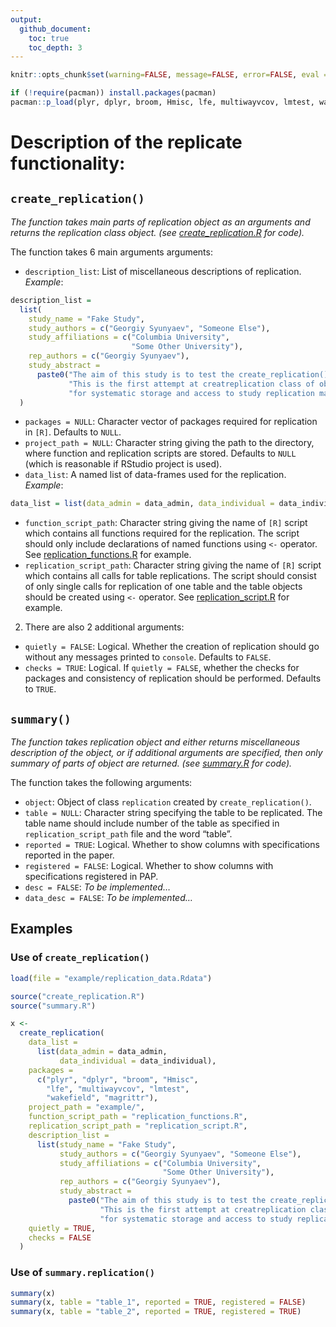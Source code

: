```yaml
---
output:
  github_document:
    toc: true
    toc_depth: 3
---
```


```r
knitr::opts_chunk$set(warning=FALSE, message=FALSE, error=FALSE, eval = FALSE, echo = TRUE)
```

```r
if (!require(pacman)) install.packages(pacman)
pacman::p_load(plyr, dplyr, broom, Hmisc, lfe, multiwayvcov, lmtest, wakefield, magrittr)
```

# Description of the replicate functionality:

## `create_replication()`

_The function takes main parts of replication object as an arguments and returns the replication class object. (see [create\_replication.R](https://github.com/gerasy1987/replicate/blob/master/create_replication.R) for code)._

The function takes 6 main arguments arguments:
  
  - `description_list`: List of miscellaneous descriptions of replication. *Example*:
```r
description_list =
  list(
    study_name = "Fake Study",
    study_authors = c("Georgiy Syunyaev", "Someone Else"),
    study_affiliations = c("Columbia University",
                           "Some Other University"),
    rep_authors = c("Georgiy Syunyaev"),
    study_abstract =
      paste0("The aim of this study is to test the create_replication() functionality. ",
             "This is the first attempt at creatreplication class of objects in [R] ",
             "for systematic storage and access to study replication materials.")
  )
```
    
  - `packages = NULL`: Character vector of packages required for replication in `[R]`. Defaults to `NULL`.
  - `project_path = NULL`: Character string giving the path to the directory, where function and replication scripts are stored. Defaults to `NULL` (which is reasonable if RStudio project is used).
  - `data_list`: A named list of data-frames used for the replication. *Example*:
    
```r
data_list = list(data_admin = data_admin, data_individual = data_individual)
```
    
  - `function_script_path`: Character string giving the name of `[R]` script which contains all functions required for the replication. The script should only include declarations of named functions using `<-` operator. See [replication\_functions.R](https://github.com/gerasy1987/replicate/blob/master/example/replication_functions.R) for example.
  - `replication_script_path`: Character string giving the name of `[R]` script which contains all calls for table replications. The script should consist of only single calls for replication of one table and the table objects should be created using `<-` operator. See [replication\_script.R](https://github.com/gerasy1987/replicate/blob/master/example/replication_script.R) for example.
    
2. There are also 2 additional arguments:
  - `quietly = FALSE`: Logical. Whether the creation of replication should go without any messages printed to `console`. Defaults to `FALSE`.
  - `checks = TRUE`: Logical. If `quietly = FALSE`, whether the checks for packages and consistency of replication should be performed. Defaults to `TRUE`.

## `summary()`

_The function takes replication object and either returns miscellaneous description of the object, or if additional arguments are specified, then only summary of parts of object are returned. (see [summary.R](https://github.com/gerasy1987/replicate/blob/master/summary.R) for code)._

The function takes the following arguments:
  
  - `object`: Object of class `replication` created by `create_replication()`.
  - `table = NULL`: Character string specifying the table to be replicated. The table name should include number of the table as specified in `replication_script_path` file and the word "table".
  - `reported = TRUE`: Logical. Whether to show columns with specifications reported in the paper.
  - `registered = FALSE`: Logical. Whether to show columns with specifications registered in PAP.
  - `desc = FALSE`: *To be implemented...*
  - `data_desc = FALSE`: *To be implemented...*

## Examples

### Use of `create_replication()`
```r
load(file = "example/replication_data.Rdata")

source("create_replication.R")
source("summary.R")

x <-
  create_replication(
    data_list =
      list(data_admin = data_admin,
           data_individual = data_individual),
    packages =
      c("plyr", "dplyr", "broom", "Hmisc",
        "lfe", "multiwayvcov", "lmtest",
        "wakefield", "magrittr"),
    project_path = "example/",
    function_script_path = "replication_functions.R",
    replication_script_path = "replication_script.R",
    description_list =
      list(study_name = "Fake Study",
           study_authors = c("Georgiy Syunyaev", "Someone Else"),
           study_affiliations = c("Columbia University",
                                  "Some Other University"),
           rep_authors = c("Georgiy Syunyaev"),
           study_abstract = 
             paste0("The aim of this study is to test the create_replication() functionality. ",
                    "This is the first attempt at creatreplication class of objects in [R] ",
                    "for systematic storage and access to study replication materials.")),
    quietly = TRUE,
    checks = FALSE
  )
```

### Use of `summary.replication()`
```r
summary(x)
summary(x, table = "table_1", reported = TRUE, registered = FALSE)
summary(x, table = "table_2", reported = TRUE, registered = TRUE)

```
